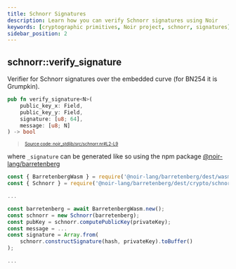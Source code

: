 ```yaml
---
title: Schnorr Signatures
description: Learn how you can verify Schnorr signatures using Noir
keywords: [cryptographic primitives, Noir project, schnorr, signatures]
sidebar_position: 2
---
```



## schnorr::verify_signature

Verifier for Schnorr signatures over the embedded curve (for BN254 it is Grumpkin).

```rust title="schnorr_verify" showLineNumbers 
pub fn verify_signature<N>(
    public_key_x: Field,
    public_key_y: Field,
    signature: [u8; 64],
    message: [u8; N]
) -> bool
```
> <sup><sub><a href="https://github.com/noir-lang/noir/blob/master/noir_stdlib/src/schnorr.nr#L2-L9" target="_blank" rel="noopener noreferrer">Source code: noir_stdlib/src/schnorr.nr#L2-L9</a></sub></sup>


where `_signature` can be generated like so using the npm package
[@noir-lang/barretenberg](https://www.npmjs.com/package/@noir-lang/barretenberg)

```js
const { BarretenbergWasm } = require('@noir-lang/barretenberg/dest/wasm');
const { Schnorr } = require('@noir-lang/barretenberg/dest/crypto/schnorr');

...

const barretenberg = await BarretenbergWasm.new();
const schnorr = new Schnorr(barretenberg);
const pubKey = schnorr.computePublicKey(privateKey);
const message = ...
const signature = Array.from(
    schnorr.constructSignature(hash, privateKey).toBuffer()
);

...
```

<BlackBoxInfo />
